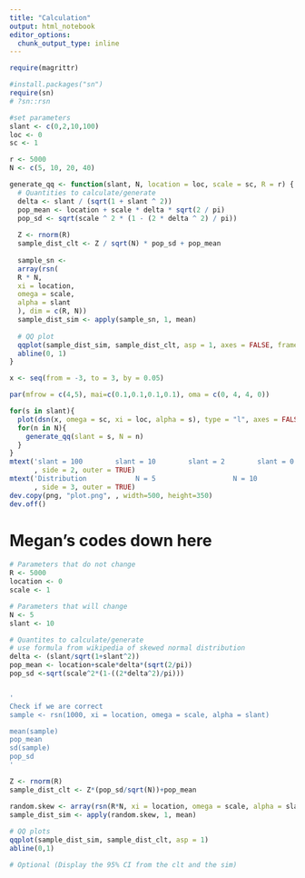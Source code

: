 ```yaml
---
title: "Calculation"
output: html_notebook
editor_options: 
  chunk_output_type: inline
---
```


```r
require(magrittr)

#install.packages("sn")
require(sn)
# ?sn::rsn
```

```r
#set parameters
slant <- c(0,2,10,100)
loc <- 0
sc <- 1

r <- 5000
N <- c(5, 10, 20, 40)
```

```r
generate_qq <- function(slant, N, location = loc, scale = sc, R = r) {
  # Quantities to calculate/generate
  delta <- slant / (sqrt(1 + slant ^ 2))
  pop_mean <- location + scale * delta * sqrt(2 / pi)
  pop_sd <- sqrt(scale ^ 2 * (1 - (2 * delta ^ 2) / pi))
  
  Z <- rnorm(R)
  sample_dist_clt <- Z / sqrt(N) * pop_sd + pop_mean
  
  sample_sn <-
  array(rsn(
  R * N,
  xi = location,
  omega = scale,
  alpha = slant
  ), dim = c(R, N))
  sample_dist_sim <- apply(sample_sn, 1, mean)
  
  # QQ plot
  qqplot(sample_dist_sim, sample_dist_clt, asp = 1, axes = FALSE, frame.plot=TRUE, ann = FALSE)
  abline(0, 1)
}
```




```r
x <- seq(from = -3, to = 3, by = 0.05) 

par(mfrow = c(4,5), mai=c(0.1,0.1,0.1,0.1), oma = c(0, 4, 4, 0))

for(s in slant){
  plot(dsn(x, omega = sc, xi = loc, alpha = s), type = "l", axes = FALSE, frame.plot=TRUE)
  for(n in N){
    generate_qq(slant = s, N = n)
  }
}
mtext('slant = 100        slant = 10        slant = 2        slant = 0'
      , side = 2, outer = TRUE)
mtext('Distribution            N = 5                   N = 10                  N = 20                   N = 40'
      , side = 3, outer = TRUE)
dev.copy(png, "plot.png", , width=500, height=350)
dev.off()
```


# Megan's codes down here
```r
# Parameters that do not change
R <- 5000
location <- 0
scale <- 1

# Parameters that will change
N <- 5
slant <- 10

# Quantites to calculate/generate
# use formula from wikipedia of skewed normal distribution
delta <- (slant/sqrt(1+slant^2))
pop_mean <- location+scale*delta*(sqrt(2/pi))
pop_sd <-sqrt(scale^2*(1-((2*delta^2)/pi)))


'
Check if we are correct
sample <- rsn(1000, xi = location, omega = scale, alpha = slant)

mean(sample)
pop_mean
sd(sample)
pop_sd
'

Z <- rnorm(R)
sample_dist_clt <- Z*(pop_sd/sqrt(N))+pop_mean

random.skew <- array(rsn(R*N, xi = location, omega = scale, alpha = slant), dim = c(R,N))
sample_dist_sim <- apply(random.skew, 1, mean)
  
# QQ plots
qqplot(sample_dist_sim, sample_dist_clt, asp = 1)
abline(0,1)

# Optional (Display the 95% CI from the clt and the sim)
```

